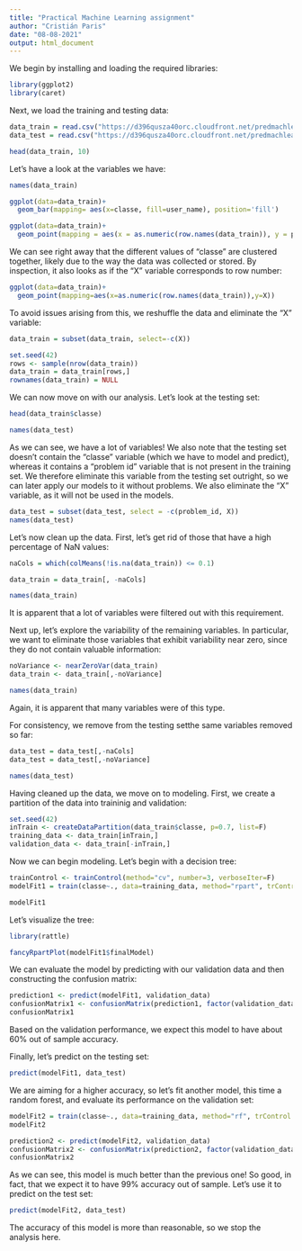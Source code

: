 ---
title: "Practical Machine Learning assignment"
author: "Cristián Paris"
date: "08-08-2021"
output: html_document
---

We begin by installing and loading the required libraries:

```{r}
library(ggplot2)
library(caret)
```

Next, we load the training and testing data:

```{r}
data_train = read.csv("https://d396qusza40orc.cloudfront.net/predmachlearn/pml-training.csv")
data_test = read.csv("https://d396qusza40orc.cloudfront.net/predmachlearn/pml-testing.csv")
```

```{r}
head(data_train, 10)
```

Let's have a look at the variables we have:

```{r}
names(data_train)
```

```{r}
ggplot(data=data_train)+
  geom_bar(mapping= aes(x=classe, fill=user_name), position='fill')

ggplot(data=data_train)+
  geom_point(mapping = aes(x = as.numeric(row.names(data_train)), y = pitch_belt, color=classe), alpha=0.5)
```

We can see right away that the different values of "classe" are clustered together, likely due to the way the data was collected or stored. By inspection, it also looks as if the "X" variable corresponds to row number:

```{r}
ggplot(data=data_train)+
  geom_point(mapping=aes(x=as.numeric(row.names(data_train)),y=X))
```

To avoid issues arising from this, we reshuffle the data and eliminate the "X" variable:

```{r}
data_train = subset(data_train, select=-c(X))

set.seed(42)
rows <- sample(nrow(data_train))
data_train = data_train[rows,]
rownames(data_train) = NULL
```

We can now move on with our analysis. Let's look at the testing set:

```{r}
head(data_train$classe)
```

```{r}
names(data_test)
```

As we can see, we have a lot of variables! We also note that the testing set doesn't contain the "classe" variable (which we have to model and predict), whereas it contains a "problem id" variable that is not present in the training set. We therefore eliminate this variable from the testing set outright, so we can later apply our models to it without problems. We also eliminate the "X" variable, as it will not be used in the models.

```{r}
data_test = subset(data_test, select = -c(problem_id, X))
names(data_test)
```

Let's now clean up the data. First, let's get rid of those that have a high percentage of NaN values:

```{r}
naCols = which(colMeans(!is.na(data_train)) <= 0.1)
```

```{r}
data_train = data_train[, -naCols]
```

```{r}
names(data_train)
```

It is apparent that a lot of variables were filtered out with this requirement. 

Next up, let's explore the variability of the remaining variables. In particular, we want to eliminate those variables that exhibit variability near zero, since they do not contain valuable information:

```{r}
noVariance <- nearZeroVar(data_train)
data_train <- data_train[,-noVariance]
```

```{r}
names(data_train)
```

Again, it is apparent that many variables were of this type. 

For consistency, we remove from the testing setthe same variables removed so far:

```{r}
data_test = data_test[,-naCols]
data_test = data_test[,-noVariance]
```

```{r}
names(data_test)
```

Having cleaned up the data, we move on to modeling. First, we create a partition of the data into traininig and validation:

```{r}
set.seed(42)
inTrain <- createDataPartition(data_train$classe, p=0.7, list=F)
training_data <- data_train[inTrain,]
validation_data <- data_train[-inTrain,]
```

Now we can begin modeling. Let's begin with a decision tree:

```{r}
trainControl <- trainControl(method="cv", number=3, verboseIter=F)
modelFit1 = train(classe~., data=training_data, method="rpart", trControl = trainControl, tuneLength = 5) 
```

```{r}
modelFit1
```

Let's visualize the tree:

```{r}
library(rattle)
```

```{r}
fancyRpartPlot(modelFit1$finalModel)
```

We can evaluate the model by predicting with our validation data and then constructing the confusion matrix:

```{r}
prediction1 <- predict(modelFit1, validation_data)
confusionMatrix1 <- confusionMatrix(prediction1, factor(validation_data$classe))
confusionMatrix1
```

Based on the validation performance, we expect this model to have about 60% out of sample accuracy.

Finally, let's predict on the testing set:

```{r}
predict(modelFit1, data_test)
```

We are aiming for a higher accuracy, so let's fit another model, this time a random forest, and evaluate its performance on the validation set:

```{r}
modelFit2 = train(classe~., data=training_data, method="rf", trControl = trainControl, tuneLength = 5)
modelFit2
```

```{r}
prediction2 <- predict(modelFit2, validation_data)
confusionMatrix2 <- confusionMatrix(prediction2, factor(validation_data$classe))
confusionMatrix2
```

As we can see, this model is much better than the previous one! So good, in fact, that we expect it to have 99% accuracy out of sample. Let's use it to predict on the test set:

```{r}
predict(modelFit2, data_test)
```

The accuracy of this model is more than reasonable, so we stop the analysis here.
